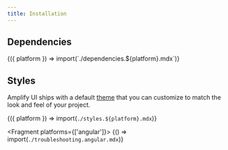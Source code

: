 ```yaml
---
title: Installation
---
```



## Dependencies

<Fragment>
  {({ platform }) => import(`./dependencies.${platform}.mdx`)}
</Fragment>

## Styles

Amplify UI ships with a default [theme](/ui/theme) that you can customize to match the look and feel of your project.

<Fragment>{({ platform }) => import(`./styles.${platform}.mdx`)}</Fragment>

<Fragment platforms={['angular']}>
  {() => import(`./troubleshooting.angular.mdx`)}
</Fragment>

